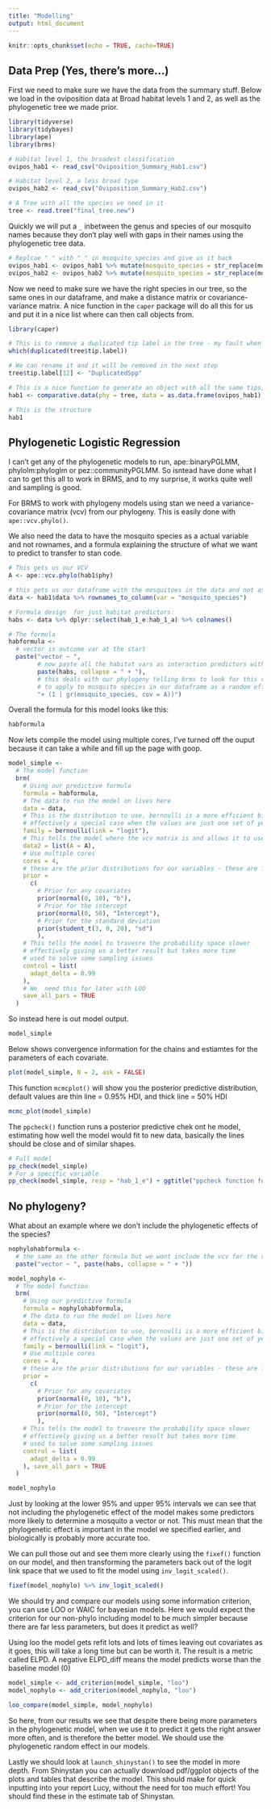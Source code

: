 ```yaml
---
title: "Modelling"
output: html_document
---
```


```r
knitr::opts_chunk$set(echo = TRUE, cache=TRUE)
```

## Data Prep (Yes, there's more...) 

First we need to make sure we have the data from the summary stuff. Below we load in the oviposition data at Broad habitat levels 1 and 2, as well as the phylogenetic tree we made prior.

```r
library(tidyverse)
library(tidybayes)
library(ape)
library(brms)
```

```r
# Habitat level 1, the broadest classification
ovipos_hab1 <- read_csv("Oviposition_Summary_Hab1.csv")

# Habitat level 2, a less broad type
ovipos_hab2 <- read_csv("Oviposition_Summary_Hab2.csv")

# A Tree with all the species we need in it
tree <- read.tree("final_tree.new")
```

Quickly we will put a `_` inbetween the genus and species of our mosquito names because they don't play well with gaps in their names using the phylogenetic tree data.

```r
# Replcae " " with "_" in msoquito_species and give us it back 
ovipos_hab1 <- ovipos_hab1 %>% mutate(mosquito_species = str_replace(mosquito_species, " ", "_"))
ovipos_hab2 <- ovipos_hab2 %>% mutate(mosquito_species = str_replace(mosquito_species, " ", "_"))
```

Now we need to make sure we have the right species in our tree, so the same ones in our dataframe, and make a distance matrix or covariance-variance matrix. A nice function in the `caper` package will do all this for us and put it in a nice list where can then call objects from.

```r
library(caper)

# This is to remove a duplicated tip label in the tree - my fault when assembling
which(duplicated(tree$tip.label))

# We can rename it and it will be removed in the next step
tree$tip.label[12] <- "DuplicatedSpp"

# This is a nice function to generate an object with all the same tips, phylo, VCV, and data for a cetrain tree.
hab1 <- comparative.data(phy = tree, data = as.data.frame(ovipos_hab1), names.col = mosquito_species, vcv = TRUE)

# This is the structure
hab1
```

## Phylogenetic Logistic Regression
I can't get any of the phylogenetic models to run, ape::binaryPGLMM, phylolm:phyloglm or pez::communityPGLMM. So isntead have done what I can to get this all to work in BRMS, and to my surprise, it works quite well and sampling is good. 

For BRMS to work with phylogeny models using stan we need a variance-covariance matrix (vcv) from our phylogeny. This is easily done with `ape::vcv.phylo()`.

We also need the data to have the mosquito species as a actual variable and not rownames, and a formula explaining the structure of what we want to predict to transfer to stan code. 

```r
# This gets us our VCV
A <- ape::vcv.phylo(hab1$phy)

# this gets us our dataframe with the mosquitoes in the data and not as a rowname
data <- hab1$data %>% rownames_to_column(var = "mosquito_species")

# Formula design  for just habitat predictors:
habs <- data %>% dplyr::select(hab_1_e:hab_1_a) %>% colnames()

# The formula
habformula <- 
  # vector is outcome var at the start
  paste("vector ~ ", 
        # now paste all the habitat vars as interaction predictors with "+" in the middle
        paste(habs, collapse = " + "), 
        # this deals with our phylogeny telling brms to look for this vcv 
        # to apply to mosquito species in our dataframe as a random effect
        "+ (1 | gr(mosquito_species, cov = A))")

```

Overall the formula for this model looks like this:
```r
habformula
```
Now lets compile the model using multiple cores, I've turned off the ouput because it can take a while and fill up the page with goop.

```r
model_simple <-
  # The model function
  brm(
    # Using our predictive formula
    formula = habformula,
    # The data to run the model on lives here
    data = data,
    # This is the distribution to use, bernoulli is a more efficient binomial variable
    # effectively a special case when the values are just one set of yes or no (binary)
    family = bernoulli(link = "logit"),
    # This tells the model where the vcv matrix is and allows it to use it
    data2 = list(A = A),
    # Use multiple cores
    cores = 4,
    # these are the prior distributions for our variables - these are fairly normal
    prior =
      c(
        # Prior for any covariates
        prior(normal(0, 10), "b"),
        # Prior for the intercept
        prior(normal(0, 50), "Intercept"),
        # Prior for the standard deviation
        prior(student_t(3, 0, 20), "sd")
        ),
    # This tells the model to travesre the probability space slower
    # effectively giving us a better result but takes more time
    # used to solve some sampling issues
    control = list(
      adapt_delta = 0.99
    ),
    # We  need this for later with LOO
    save_all_pars = TRUE
  )
```

So instead here is out model output.
```r
model_simple
```

Below shows convergence information for the chains and estiamtes for the parameters of each covariate.
```r
plot(model_simple, N = 2, ask = FALSE)
```

This function `mcmcplot()` will show you the posterior predictive distribution, default values are thin line = 0.95% HDI, and thick line = 50% HDI
```r
mcmc_plot(model_simple)
```



The `ppcheck()` function runs a posterior predictive chek ont he model, estimating how well the model would fit to new data, basically the lines should be close and of similar shapes.
```r
# Full model
pp_check(model_simple)
# For a specific variable
pp_check(model_simple, resp = "hab_1_e") + ggtitle("ppcheck function for the response variable hab_1_e")
```

## No phylogeny?

What about an example where we don't include the phylogenetic effects of the species?
```r
nophylohabformula <-
  # the same as the other formula but we wont include the vcv for the random effect
  paste("vector ~ ", paste(habs, collapse = " + "))

model_nophylo <-
  # The model function
  brm(
    # Using our predictive formula
    formula = nophylohabformula,
    # The data to run the model on lives here
    data = data,
    # This is the distribution to use, bernoulli is a more efficient binomial variable
    # effectively a special case when the values are just one set of yes or no (binary)
    family = bernoulli(link = "logit"),
    # Use multiple cores
    cores = 4,
    # these are the prior distributions for our variables - these are fairly normal
    prior =
      c(
        # Prior for any covariates
        prior(normal(0, 10), "b"),
        # Prior for the intercept
        prior(normal(0, 50), "Intercept")
        ),
    # This tells the model to travesre the probability space slower
    # effectively giving us a better result but takes more time
    # used to solve some sampling issues
    control = list(
      adapt_delta = 0.99
    ), save_all_pars = TRUE
  )
```

```r
model_nophylo
```
Just by looking at the lower 95% and upper 95% intervals we can see that not including the phylogenetic effect of the model makes some predictors more likely to determine a mosquito a vector or not. This must mean that the phylogenetic effect is important in the model we specified earlier, and biologically is probably more accurate too.

We can pull those out and see them more clearly using the `fixef()` function on our model, and then transforming the parameters back out of the logit link space that we used to fit the model using `inv_logit_scaled()`.

```r
fixef(model_nophylo) %>% inv_logit_scaled()
```

We should try and compare our models using some information criterion, you can use LOO or WAIC for bayesian models. Here we would expect the criterion for our non-phylo including model to be much simpler because there are far less parameters, but does it predict as well?

Using loo the model gets refit lots and lots of times leaving out covariates as it goes, this will take a long time but can be worth it. The result is a metric called ELPD. A negative ELPD_diff means the model predicts worse than the baseline model (0)

```r
model_simple <- add_criterion(model_simple, "loo")
model_nophylo <- add_criterion(model_nophylo, "loo")

loo_compare(model_simple, model_nophylo)
```
So here, from our results we see that despite there being more parameters in the phylogenetic model, when we use it to predict it gets the right answer more often, and is therefore the better model. We should use the phylogenetic random effect in our models.

Lastly we should look at `launch_shinystan()` to see the model in more depth. From Shinystan you can actually download pdf/ggplot objects of the plots and tables that describe the model. This should make for quick inputting into your report Lucy, without the need for too much effort! You should find these in the estimate tab of Shinystan.


























